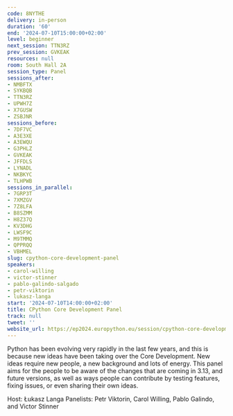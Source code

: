 ```yaml
---
code: 8NYTHE
delivery: in-person
duration: '60'
end: '2024-07-10T15:00:00+02:00'
level: beginner
next_session: TTN3RZ
prev_session: GVKEAK
resources: null
room: South Hall 2A
session_type: Panel
sessions_after:
- NMBFTX
- SYKBQB
- TTN3RZ
- UPWH7Z
- X7GUSW
- ZSBJNR
sessions_before:
- 7DF7VC
- A3E3XE
- A3EWQU
- G3PHLZ
- GVKEAK
- JFFDLS
- LYNADL
- NKBKYC
- TLHPWB
sessions_in_parallel:
- 7GRP3T
- 7XMZGV
- 7Z8LFA
- B8SZMM
- H8Z37Q
- KV3DHG
- LWSF9C
- M9TMMQ
- QPPRQQ
- VBHMEL
slug: cpython-core-development-panel
speakers:
- carol-willing
- victor-stinner
- pablo-galindo-salgado
- petr-viktorin
- lukasz-langa
start: '2024-07-10T14:00:00+02:00'
title: CPython Core Development Panel
track: null
tweet: ''
website_url: https://ep2024.europython.eu/session/cpython-core-development-panel
---
```


Python has been evolving very rapidly in the last few years, and this is because new ideas have been taking over the Core Development. New ideas require new people, a new background and lots of energy.
This panel aims for the people to be aware of the changes that are coming in 3.13, and future versions, as well as ways people can contribute by testing features, fixing issues, or even sharing their own ideas.

Host: Łukasz Langa
Panelists: Petr Viktorin, Carol Willing, Pablo Galindo, and Victor Stinner
